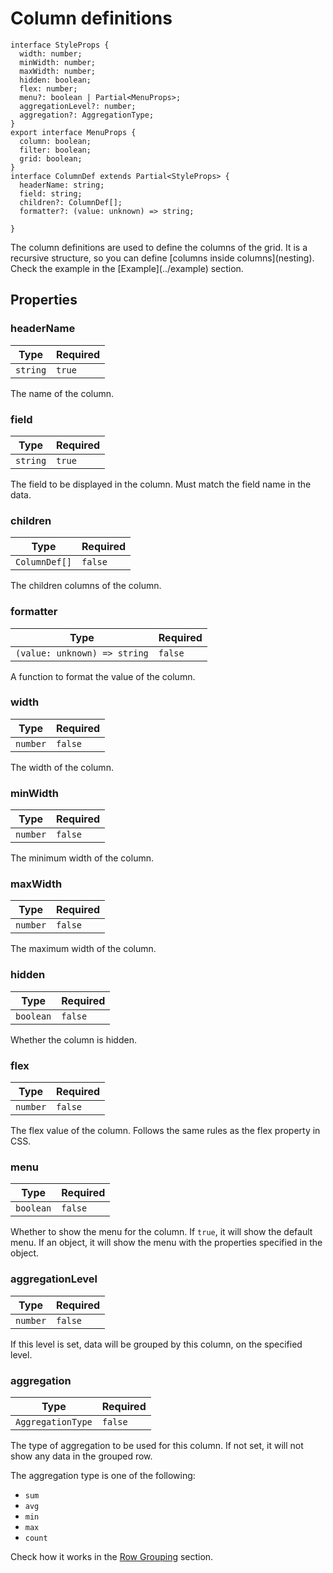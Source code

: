 
# Column definitions

```tsx
interface StyleProps {
  width: number;
  minWidth: number;
  maxWidth: number;
  hidden: boolean;
  flex: number;
  menu?: boolean | Partial<MenuProps>;
  aggregationLevel?: number;
  aggregation?: AggregationType;
}
export interface MenuProps {
  column: boolean;
  filter: boolean;
  grid: boolean;
}
interface ColumnDef extends Partial<StyleProps> {
  headerName: string;
  field: string;
  children?: ColumnDef[];
  formatter?: (value: unknown) => string;

}
```

<Callout>
    The column definitions are used to define the columns of the grid. It is a recursive structure, so you can define [columns inside columns](nesting).
</Callout>

<Callout type="info">
  Check the example in the [Example](../example) section.
</Callout>

## Properties

### headerName

| Type | Required |
| ---- | -------- |
| `string` | `true` |

The name of the column.

### field

| Type | Required |
| ---- | -------- |
| `string` | `true` |

The field to be displayed in the column. Must match the field name in the data.

### children
 
| Type | Required |
| ---- | -------- |
| `ColumnDef[]` | `false` |

The children columns of the column.

### formatter

| Type | Required |
| ---- | -------- |
| `(value: unknown) => string` | `false` |

A function to format the value of the column.

### width

| Type | Required |
| ---- | -------- |
| `number` | `false` |

The width of the column.

### minWidth

| Type | Required |
| ---- | -------- |
| `number` | `false` |

The minimum width of the column.

### maxWidth

| Type | Required |
| ---- | -------- |
| `number` | `false` |

The maximum width of the column.

### hidden

| Type | Required |
| ---- | -------- |
| `boolean` | `false` |

Whether the column is hidden.

### flex

| Type | Required |
| ---- | -------- |
| `number` | `false` |

The flex value of the column. Follows the same rules as the flex property in CSS.

### menu

| Type | Required |
| ---- | -------- |
| `boolean` | `false` |

Whether to show the menu for the column. If `true`, it will show the default menu. If an object, it will show the menu with the properties specified in the object.

### aggregationLevel

| Type | Required |
| ---- | -------- |
| `number` | `false` |

If this level is set, data will be grouped by this column, on the specified level.

### aggregation

| Type | Required |
| ---- | -------- |
| `AggregationType` | `false` |

The type of aggregation to be used for this column. If not set, it will not show any data in the grouped row.

The aggregation type is one of the following:

- `sum`
- `avg`
- `min`
- `max`
- `count`

Check how it works in the [Row Grouping](../rows/grouping) section.
